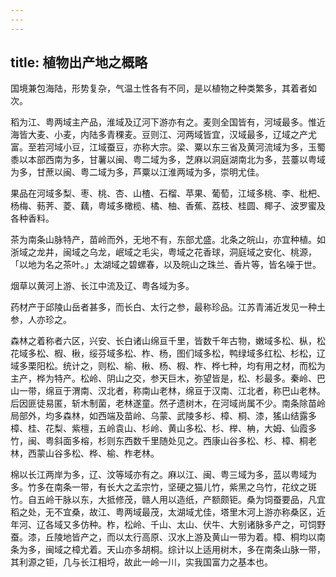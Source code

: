 ```yaml
---
---
---
```

title: 植物出产地之概略
---



国境兼包海陆，形势复杂，气温土性各有不同，是以植物之种类繁多，其着者如次。

稻为江、粤两域主产品，淮域及辽河下游亦有之。麦则全国皆有，河域最多。惟近海皆大麦、小麦，内陆多青稞麦。豆则江、河两域皆宜，汉域最多，辽域之产尤富。至若河域小豆，江域蚕豆，亦称大宗。梁、粟以东三省及黄河流域为多，玉蜀黍以本部西南为多，甘薯以闽、粤二域为多，芝麻以洞庭湖南北为多，芸薹以粤域为多，甘蔗以闽、粤二域为多，芦粟以江淮两域为多，崇明尤佳。

果品在河域多梨、枣、桃、杏、山楂、石榴、苹果、葡萄，江域多桃、李、枇杷、杨梅、葧荠、菱、藕，粤域多橄榄、橘、柚、香蕉、荔枝、桂圆、椰子、波罗蜜及各种香料。

茶为南条山脉特产，苗岭而外，无地不有，东部尤盛。北条之皖山，亦宜种植。如浙域之龙井，闽域之乌龙，岷域之毛尖，粤域之花香球，洞庭域之安化、桃源，「以地为名之茶叶。」太湖域之碧螺春，以及皖山之珠兰、香片等，皆名噪于世。

烟草以黄河上游、长江中流及辽、粤各域为多。

药材产于邱陵山岳者甚多，而长白、太行之参，最称珍品。江苏青浦近发见一种土参，人亦珍之。

森林之着称者六区，兴安、长白诸山绵亘千里，皆数千年古物，嫩域多松、枞，松花域多松、椵、楸，绥芬域多松、柞、杨，图们域多松，鸭绿域多红松、杉松，辽域多栗阳松。统计之，则松、榆、楸、杨、椵、柞、桦七种，均有用之材，而松为主产，桦为特产。松岭、阴山之交，参天巨木，弥望皆是，松、杉最多。秦岭、巴山一带，绵亘于渭南、汉北者，称南山老林，绵亘于汉南、江北者，称巴山老林。后因匪徒易匿，斩木制菌，老林遂童。然孑遗树木，在河域尚属不少。南条除苗岭局部外，均多森林，如西端及苗岭、乌蒙、武陵多杉、樟、桐、漆，猺山结露多樟、桂、花梨、紫檀，五岭袁山、杉岭、黄山多松、杉、榉、柟，大姆、仙霞多竹，闽、粤斜面多榕，杉则东西数千里随处见之。西康山谷多松、杉、樟、桐老林，西蒙山谷多松、桦、榆、柞老林。

棉以长江两岸为多，辽、汶等域亦有之。麻以江、闽、粤三域为多，蓝以粤域为多。竹多在南条一带，有长大之孟宗竹，坚硬之猫儿竹，紫黑之乌竹，花纹之斑竹。自五岭干脉以东，大抵修茂，赣人用以造纸，产额颇钜。桑为饲蚕要品，凡宜稻之处，无不宜桑，故江、粤两域最茂，太湖域尤佳，塔里木河上游亦称桑区，近年河、辽各域又多仿种。柞，松岭、千山、太山、伏牛、大别诸脉多产之，可饲野蚕。漆，丘陵地皆产之，而以太行高原、汉水上游及黄山一带为着。樟、桐均以南条为多，闽域之樟尤着。天山亦多胡桐。综计以上适用树木，多在南条山脉一带，其利源之钜，几与长江相埒，故此一岭一川，实我国富力之基本也。